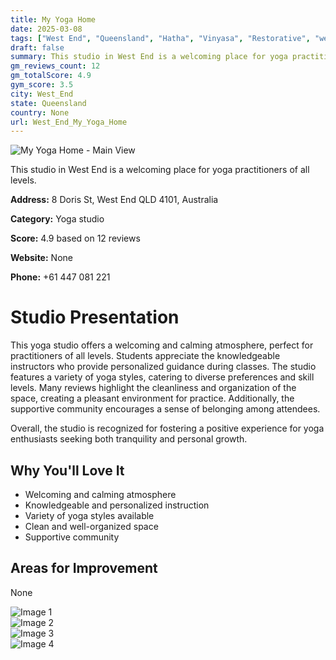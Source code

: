 ```yaml
---
title: My Yoga Home
date: 2025-03-08
tags: ["West End", "Queensland", "Hatha", "Vinyasa", "Restorative", "welcoming atmosphere", "cleanliness", "West End"]  
draft: false
summary: This studio in West End is a welcoming place for yoga practitioners of all levels.
gm_reviews_count: 12
gm_totalScore: 4.9
gym_score: 3.5
city: West_End
state: Queensland
country: None
url: West_End_My_Yoga_Home
---
```


<div className="aspect-[16/9] relative my-8">
  <img 
    src="https://lh5.googleusercontent.com/p/AF1QipNS1pTLuo1BX38a42ryEezsExBTd32OcOGBBaOS=w1920-h1080-k-no"
    alt="My Yoga Home - Main View"
    className="object-cover absolute inset-0 w-full h-full rounded-lg"
  />
</div>

This studio in West End is a welcoming place for yoga practitioners of all levels.

**Address:** 8 Doris St, West End QLD 4101, Australia

**Category:** Yoga studio

**Score:** 4.9 based on 12 reviews

**Website:** None

**Phone:** +61 447 081 221

# Studio Presentation

This yoga studio offers a welcoming and calming atmosphere, perfect for practitioners of all levels. Students appreciate the knowledgeable instructors who provide personalized guidance during classes. The studio features a variety of yoga styles, catering to diverse preferences and skill levels. Many reviews highlight the cleanliness and organization of the space, creating a pleasant environment for practice. Additionally, the supportive community encourages a sense of belonging among attendees.

Overall, the studio is recognized for fostering a positive experience for yoga enthusiasts seeking both tranquility and personal growth.

## Why You'll Love It

- Welcoming and calming atmosphere
- Knowledgeable and personalized instruction
- Variety of yoga styles available
- Clean and well-organized space
- Supportive community

## Areas for Improvement

None

<div className="grid grid-cols-1 xl:grid-cols-2 gap-4 my-8">
<div className="aspect-[4/3] relative"><img src="https://lh5.googleusercontent.com/p/AF1QipMZIs0-RpIAJ0Or8aMU4lynlEh-gqTJRQgYfXCB=w1920-h1080-k-no" alt="Image 1" className="object-cover absolute inset-0 w-full h-full rounded-lg" /></div>
<div className="aspect-[4/3] relative"><img src="https://lh5.googleusercontent.com/p/AF1QipMynoV1B_w88kOWjTikeJ5OF93-fJ7i76v2Egnn=w1920-h1080-k-no" alt="Image 2" className="object-cover absolute inset-0 w-full h-full rounded-lg" /></div>
<div className="aspect-[4/3] relative"><img src="https://lh5.googleusercontent.com/p/AF1QipOpDFIxJhDs6KfWhlhxKsQqTL7SeHQclgpdHWQD=w1920-h1080-k-no" alt="Image 3" className="object-cover absolute inset-0 w-full h-full rounded-lg" /></div>
<div className="aspect-[4/3] relative"><img src="https://lh5.googleusercontent.com/p/AF1QipNL4HStW9_VmT7GZRIK-AfzQu8WKXqD7LWKKoVE=w1920-h1080-k-no" alt="Image 4" className="object-cover absolute inset-0 w-full h-full rounded-lg" /></div>
</div>